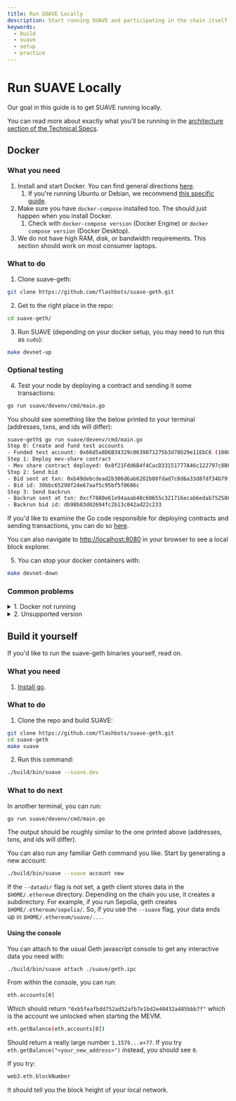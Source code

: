 ```yaml
---
title: Run SUAVE Locally
description: Start running SUAVE and participating in the chain itself
keywords:
  - build
  - suave
  - setup
  - practice
---
```


# Run SUAVE Locally

Our goal in this guide is to get SUAVE running locally.

You can read more about exactly what you'll be running in the [architecture section of the Technical Specs](/technical/specs/rigil/#architecture).

## Docker

### What you need

1. Install and start Docker. You can find general directions [here](https://docs.docker.com/get-docker/).
    1. If you're running Ubuntu or Debian, we recommend [this specific guide](https://docs.docker.com/engine/install/ubuntu/#installation-methods).
2. Make sure you have `docker-compose` installed too. The should just happen when you install Docker.
    1. Check with `docker-compose version` (Docker Engine) or `docker compose version` (Docker Desktop).
3. We do not have high RAM, disk, or bandwidth requirements. This section should work on most consumer laptops.

### What to do

1. Clone suave-geth:
```bash
git clone https://github.com/flashbots/suave-geth.git
```
2. Get to the right place in the repo:
```bash
cd suave-geth/
```
3. Run SUAVE (depending on your docker setup, you may need to run this as `sudo`):
```bash
make devnet-up 
```

### Optional testing

4. Test your node by deploying a contract and sending it some transactions:
```bash
go run suave/devenv/cmd/main.go
```
You should see something like the below printed to your terminal (addresses, txns, and ids will differ):
```bash
suave-geth$ go run suave/devenv/cmd/main.go
Step 0: Create and fund test accounts
- Funded test account: 0x66d5a8D6B34329c0639071275b3d78D29e11EbC6 (100000000)
Step 1: Deploy mev-share contract
- Mev share contract deployed: 0x8f21Fdd6B4f4CacD33151777A46c122797c8BF17
Step 2: Send bid
- Bid sent at txn: 0xb49debcdead2b306d6ab6282b88fdad7c8d6a33d87df34b79f56d141eae7c08a
- Bid id: 30bbc65298f24e67aaf5c95bf5f0686c
Step 3: Send backrun
- Backrun sent at txn: 0xcf7880e61e94aaab48c60655c321716ecab6edab752586448b0412e93a969889
- Backrun bid id: db98b83d02694fc2b13c042ad22c233
```

If you'd like to examine the Go code responsible for deploying contracts and sending transactions, you can do so [here](https://github.com/flashbots/suave-geth/blob/main/suave/devenv/cmd/main.go).

You can also navigate to [http://localhost:8080](http://localhost:8080) in your browser to see a local block explorer.

5. You can stop your docker containers with:
```bash
make devnet-down
```

### Common problems

<details>
  <summary>1. Docker not running</summary>
  <div>
    <div>
      <div>
        Make sure that Docker is running. On most Linux machines, you can do this with:<br/>
        <code>
        sudo systemctl start docker
        </code><br/><br/>
        You can check the current status with:<br/>
        <code>
        sudo systemctl status docker
        </code>
      </div>
    </div>
  </div>
</details>
<details>
  <summary>2. Unsupported version</summary>
  <div>
    <div>
      <div>
        If you're running an older version of Docker, you may get a message that looks like this:<br/><br/>
        <code>
        ERROR: Version in "././suave/devenv/docker-compose.yml" is unsupported.
        </code><br/><br/>
        Simply go to the file in <code>/suave/devenv/docker-compose.yml</code> and change the first line to use <code>3.3</code> rather than <code>3.8</code>.
      </div>
    </div>
  </div>
</details>

## Build it yourself

If you'd like to run the suave-geth binaries yourself, read on.

### What you need

1. [Install go](https://go.dev/doc/install).

### What to do

1. Clone the repo and build SUAVE:
```bash
git clone https://github.com/flashbots/suave-geth.git
cd suave-geth
make suave
```
2. Run this command:
```bash
./build/bin/suave --suave.dev 
```

### What to do next

In another terminal, you can run:

```bash
go run suave/devenv/cmd/main.go
```

The output should be roughly similar to the one printed above (addresses, txns, and ids will differ).

You can also run any familiar Geth command you like. Start by generating a new account:

```bash
./build/bin/suave --suave account new
```

If the `--datadir` flag is not set, a geth client stores data in the `$HOME/.ethereum` directory. Depending on the chain you use, it creates a subdirectory. For example, if you run Sepolia, geth creates `$HOME/.ethereum/sepolia/`. So, if you use the `--suave` flag, your data ends up in `$HOME/.ethereum/suave/...`.

#### Using the console 

You can attach to the usual Geth javascript console to get any interactive data you need with:

```bash
./build/bin/suave attach ./suave/geth.ipc
```

From within the console, you can run:

```bash
eth.accounts[0]
```

Which should return `"0xb5feafbdd752ad52afb7e1bd2e40432a485bbb7f"` which is the account we unlocked when starting the MEVM.

```bash
eth.getBalance(eth.accounts[0])
```

Should return a really large number `1.1579...e+77`. If you try `eth.getBalance("<your_new_address>")` instead, you should see `0`.

If you try:

```bash
web3.eth.blockNumber
```

It should tell you the block height of your local network.